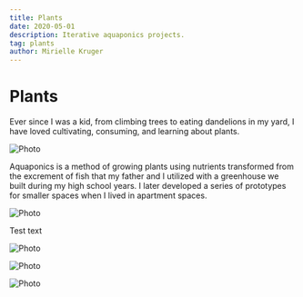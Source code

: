 ```yaml
---
title: Plants
date: 2020-05-01
description: Iterative aquaponics projects.
tag: plants
author: Mirielle Kruger
---
```


    


# Plants

Ever since I was a kid, from climbing trees to eating dandelions in my yard, I have loved cultivating, consuming, and learning about plants. 

<Image
  src="/images/aqua-0.jpeg"
  alt="Photo"
  width={1125}
  height={750}
  priority
  className="next-image"
/>

Aquaponics is a method of growing plants using nutrients transformed from the excrement of fish that my father and I utilized with a greenhouse we built during my high school years.  I later developed a series of prototypes for smaller spaces when I lived in apartment spaces. 





<Image
  src="/images/aqua-1.jpeg"
  alt="Photo"
  width={1125}
  height={750}
  priority
  className="next-image"
/>

Test text

<Image
  src="/images/aqua-2-flowers.jpeg"
  alt="Photo"
  width={1125}
  height={750}
  priority
  className="next-image"
/>

<Image
  src="/images/aqua-2.jpeg"
  alt="Photo"
  width={1125}
  height={750}
  priority
  className="next-image"
/>

<Image
  src="/images/aqua-2-fruit.jpeg"
  alt="Photo"
  width={1125}
  height={750}
  priority
  className="next-image"
/>

